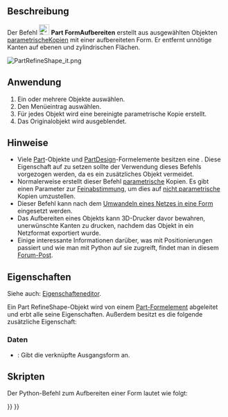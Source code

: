 <languages/>

{{Docnav/de
|[[Part_ElementCopy/de|ElementKopie]]
|[[Part_EditAttachment/de|Befestigen]]
|[[Part_Workbench/de|Part]]
|IconL=Part_ElementCopy.svg
|IconR=Part_EditAttachment.svg
|IconC=Workbench_Part.svg
}}

{{GuiCommand/de
|Name=Part RefineShape
|Name/de=Part FormAufbereiten
|MenuLocation=Part → Kopie erstellen → Form aufbereiten
|Workbenches=[[Part_Workbench/de|Part]]
|SeeAlso=
}}

<span id="Description"></span>
==Beschreibung==

Der Befehl [[Image:Part_RefineShape.svg|24px]] '''Part FormAufbereiten''' erstellt aus ausgewählten Objekten [[Glossary/de#Parametric|parametrische]]Kopien mit einer aufbereiteten Form. Er entfernt unnötige Kanten auf ebenen und zylindrischen Flächen.

[[File:PartRefineShape_it.png]]
{{Caption|Original mit 11 Flächen (links) und aufbereitete Kopie mit 7 Flächen (rechts).}}

<span id="Usage"></span>
==Anwendung==

# Ein oder mehrere Objekte auswählen.
# Den Menüeintrag {{MenuCommand|Part → Kopie erstellen → [[Image:Part_RefineShape.svg|16px]] Form aufbereiten}} auswählen.
# Für jedes Objekt wird eine bereinigte parametrische Kopie erstellt.
# Das Originalobjekt wird ausgeblendet.

<span id="Notes"></span>
==Hinweise==

* Viele [[Part_Workbench|Part]]-Objekte und [[PartDesign_Workbench|PartDesign]]-Formelemente besitzen eine {{PropertyData/de|Refine}}. Diese Eigenschaft auf {{TRUE}} zu setzen sollte der Verwendung dieses Befehls vorgezogen werden, da es ein zusätzliches Objekt vermeidet.
* Normalerweise erstellt dieser Befehl [[Glossary/de#Parametric|parametrische]] Kopien. Es gibt einen Parameter zur [[Fine-tuning/de|Feinabstimmung]], um dies auf [[Glossary/de#Non-parametric|nicht parametrische]] Kopien umzustellen.
* Dieser Befehl kann nach dem [[Part_ShapeFromMesh/de|Umwandeln eines Netzes in eine Form]] eingesetzt werden.
* Das Aufbereiten eines Objekts kann 3D-Drucker davor bewahren, unerwünschte Kanten zu drucken, nachdem das Objekt in ein Netzformat exportiert wurde.
* Einige interessante Informationen darüber, was mit Positionierungen passiert und wie man mit Python auf sie zugreift, findet man in diesem [https://forum.freecad.org/viewtopic.php?t=77568#p675456 Forum-Post].

<span id="Properties"></span>
==Eigenschaften==

Siehe auch: [[Property_editor/de|Eigenschafteneditor]].

Ein Part RefineShape-Objekt wird von einem [[Part_Feature/de|Part-Formelement]] abgeleitet und erbt alle seine Eigenschaften. Außerdem besitzt es die folgende zusätzliche Eigenschaft:

<span id="Data"></span>
===Daten===

{{TitleProperty|Refine}}

* {{PropertyData/de|Source|Link}}: Gibt die verknüpfte Ausgangsform an.

<span id="Scripting"></span>
==Skripten==

Der Python-Befehl zum Aufbereiten einer Form lautet wie folgt:

{{Code|code=
shape.removeSplitter()
}}


{{Docnav/de
|[[Part_ElementCopy/de|ElementKopie]]
|[[Part_EditAttachment/de|Befestigen]]
|[[Part_Workbench/de|Part]]
|IconL=Part_ElementCopy.svg
|IconR=Part_EditAttachment.svg
|IconC=Workbench_Part.svg
}}

{{Part_Tools_navi{{#translation:}}}}
{{Userdocnavi{{#translation:}}}}